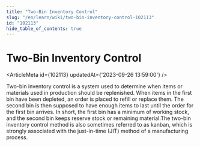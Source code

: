 ```yaml
---
title: "Two-Bin Inventory Control"
slug: "/en/learn/wiki/two-bin-inventory-control-102113"
id: "102113"
hide_table_of_contents: true
---
```



# Two-Bin Inventory Control

<ArticleMeta id={102113} updatedAt={'2023-09-26 13:59:00'} />
<div className='border-solid border-b border-t-0 my-4 border-[var(--ifm-color-gray-300)]' />

Two-bin inventory control is a system used to determine when items or materials used in production should be replenished. When items in the first bin have been depleted, an order is placed to refill or replace them. The second bin is then supposed to have enough items to last until the order for the first bin arrives. In short, the first bin has a minimum of working stock, and the second bin keeps reserve stock or remaining material.The two-bin inventory control method is also sometimes referred to as kanban, which is strongly associated with the just-in-time (JIT) method of a manufacturing process.
